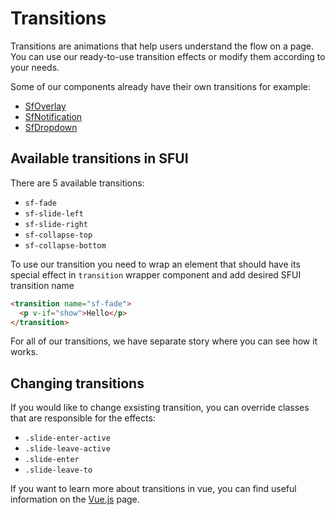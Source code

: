
<Meta title="Utilities/Transitions/Docs"/>

# Transitions

Transitions are animations that help users understand the flow on a page. 
You can use our ready-to-use transition effects or modify them according to your needs.

Some of our components already have their own transitions for example:

<ul>
  <li>
    <a
    href="?path=/story/components-atoms-overlay--common"
    target="_self"
    >
      SfOverlay
    </a>
  </li>
  <li>
    <a
    href="?path=/story/components-molecules-notification--common"
    target="_self"
    >
      SfNotification
    </a>
  </li>
  <li>
    <a
    href="?path=/story/components-molecules-dropdown--common"
    target="_self"
    >
      SfDropdown
    </a>
  </li>
</ul>

## Available transitions in SFUI

 There are 5 available transitions:
  - `sf-fade`  
  - `sf-slide-left`
  - `sf-slide-right`
  - `sf-collapse-top`
  - `sf-collapse-bottom`

To use our transition you need to wrap an element that should have its special effect
in `transition` wrapper component and add desired SFUI transition name

```html
<transition name="sf-fade">
  <p v-if="show">Hello</p>
</transition>
```

For all of our transitions, we have separate story where you can see how it works.

## Changing transitions

If you would like to change exsisting transition, 
you can override classes that are responsible for the effects: 

- `.slide-enter-active`
- `.slide-leave-active`
- `.slide-enter`
- `.slide-leave-to` 

If you want to learn more about transitions in vue,
you can find useful information on the [Vue.js]("https://vuejs.org/v2/guide/transitions.html") page.
